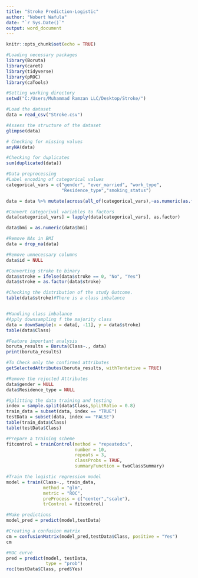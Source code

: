 ---
title: "Stroke Prediction-Logistic"
author: "Nobert Wafula"
date: "`r Sys.Date()`"
output: word_document
---

```{r setup, include=FALSE}
knitr::opts_chunk$set(echo = TRUE)
```

```{r warning=FALSE,message=FALSE}
#Loading necessary packages
library(Boruta)
library(caret)
library(tidyverse)
library(pROC)
library(caTools)

#Setting working directory
setwd("C:/Users/Muhammad Ramzan LLC/Desktop/Stroke/")

#Load the dataset
data = read_csv("Stroke.csv")

#Assess the structure of the dataset
glimpse(data)

# Checking for missing values
anyNA(data)

#Checking for duplicates
sum(duplicated(data)) 

#Data preprocessing
#Label encoding of categorical values
categorical_vars = c("gender", "ever_married", "work_type",
                     "Residence_type","smoking_status")

data = data %>% mutate(across(all_of(categorical_vars),~as.numeric(as.factor(.))-1))

#Convert categorival variables to factors
data[categorical_vars] = lapply(data[categorical_vars], as.factor)

data$bmi = as.numeric(data$bmi)

#Remove NAs in BMI
data = drop_na(data)

#Remove umnecessary columns
data$id = NULL

#Converting stroke to binary
data$stroke = ifelse(data$stroke == 0, "No", "Yes")
data$stroke = as.factor(data$stroke)

#Checking the distribution of the study Outcome.
table(data$stroke)#There is a class imbalance


#Handling class imbalance
#Apply downsampling f the majority class
data = downSample(x = data[, -11], y = data$stroke)
table(data$Class)

#Feature important analysis
boruta_results = Boruta(Class~., data)
print(boruta_results)

#To Check only the confirmed attributes
getSelectedAttributes(boruta_results, withTentative = TRUE)

#Remove the rejected Attributes
data$gender = NULL
data$Residence_type = NULL

#Splitting the data training and testing
index = sample.split(data$Class,SplitRatio = 0.8)
train_data = subset(data, index == "TRUE")
testData = subset(data, index == "FALSE")
table(train_data$Class)
table(testData$Class)

#Prepare a training scheme
fitcontrol = trainControl(method = "repeatedcv", 
                          number = 10,
                          repeats = 3,
                          classProbs = TRUE,
                          summaryFunction = twoClassSummary)

#Train the logistic regression model
model = train(Class~., train_data, 
              method = "glm",
              metric = "ROC",
              preProcess = c("center","scale"),
              trControl = fitcontrol)

#Make predictions
model_pred = predict(model,testData)

#Creating a confusion matrix
cm = confusionMatrix(model_pred,testData$Class, positive = "Yes")
cm

#ROC curve
pred = predict(model, testData,
               type = "prob")
roc(testData$Class, pred$Yes)


```

